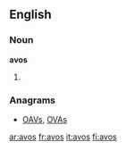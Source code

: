 ==English==

===Noun===
'''avos'''

# {{plural of|[[avo]]}}

===Anagrams===
* [[OAVs#English|OAVs]], [[OVAs#English|OVAs]]

[[ar:avos]]
[[fr:avos]]
[[it:avos]]
[[fi:avos]]